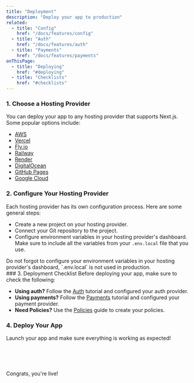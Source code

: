 ```yaml
---
title: "Deployment"
description: "Deploy your app to production"
related:
  - title: "Config"
    href: "/docs/features/config"
  - title: "Auth"
    href: "/docs/features/auth"
  - title: "Payments"
    href: "/docs/features/payments"
onThisPage:
  - title: "Deploying"
    href: "#deploying"
  - title: "Checklists"
    href: "#checklists"
---
```


<div id="deploying" />

### 1. Choose a Hosting Provider

You can deploy your app to any hosting provider that supports Next.js. Some popular options include:
- [AWS](https://aws.amazon.com/)
- [Vercel](https://vercel.com/)
- [Fly.io](https://fly.io)
- [Railway](https://railway.com)
- [Render](https://render.com/)
- [DigitalOcean](https://www.digitalocean.com/solutions/nextjs-hosting)
- [GitHub Pages](https://pages.github.com/)
- [Google Cloud](https://cloud.google.com/run)

### 2. Configure Your Hosting Provider
Each hosting provider has its own configuration process. Here are some general steps:

- Create a new project on your hosting provider.
- Connect your Git repository to the project.
- Configure environment variables in your hosting provider's dashboard. Make sure to include all the variables from your `.env.local` file that you use.

<Caution>
    Do not forgot to configure your environment variables in your hosting provider's dashboard, `.env.local` is not used in production.
</Caution>

<div id="checklists" />
### 3. Deployment Checklist
Before deploying your app, make sure to check the following:

- **Using auth?** Follow the [Auth](/docs/features/auth) tutorial and configured your auth provider.
- **Using payments?** Follow the [Payments](/docs/features/payments) tutorial and configured your payment provider.
- **Need Policies?** Use the [Policies](/docs/features/policies) guide to create your policies.


### 4. Deploy Your App
Launch your app and make sure everything is working as expected!

<br />
<br />
<br />

<div className="flex items-center gap-4">
    <LuPartyPopper className="w-15 h-15 text-yellow-500" />
    <p className="text-2xl font-bold">Congrats, you're live!</p>
</div>










